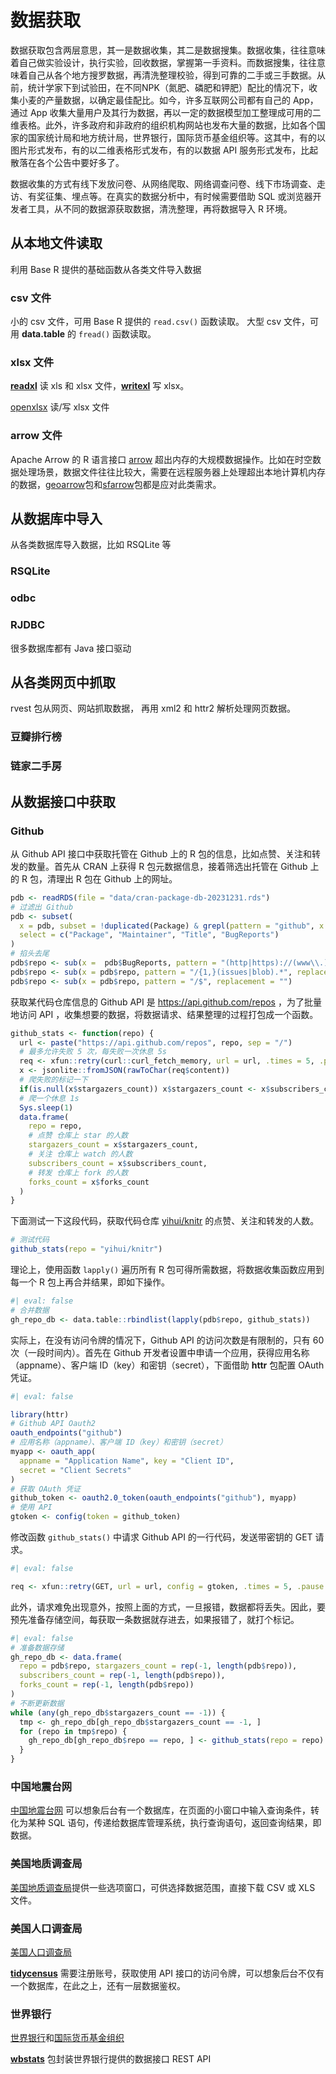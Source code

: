 # 数据获取 {#sec-data-collection}

数据获取包含两层意思，其一是数据收集，其二是数据搜集。数据收集，往往意味着自己做实验设计，执行实验，回收数据，掌握第一手资料。而数据搜集，往往意味着自己从各个地方搜罗数据，再清洗整理校验，得到可靠的二手或三手数据。从前，统计学家下到试验田，在不同NPK（氮肥、磷肥和钾肥）配比的情况下，收集小麦的产量数据，以确定最佳配比。如今，许多互联网公司都有自己的 App，通过 App 收集大量用户及其行为数据，再以一定的数据模型加工整理成可用的二维表格。此外，许多政府和非政府的组织机构网站也发布大量的数据，比如各个国家的国家统计局和地方统计局，世界银行，国际货币基金组织等。这其中，有的以图片形式发布，有的以二维表格形式发布，有的以数据 API 服务形式发布，比起散落在各个公告中要好多了。

数据收集的方式有线下发放问卷、从网络爬取、网络调查问卷、线下市场调查、走访、有奖征集、埋点等。在真实的数据分析中，有时候需要借助 SQL 或浏览器开发者工具，从不同的数据源获取数据，清洗整理，再将数据导入 R 环境。

## 从本地文件读取 {#sec-file}

利用 Base R 提供的基础函数从各类文件导入数据

### csv 文件 {#sec-csv}

小的 csv 文件，可用 Base R 提供的 `read.csv()` 函数读取。 大型 csv 文件，可用 **data.table** 的 `fread()` 函数读取。

### xlsx 文件 {#sec-xlsx}

[**readxl**](https://github.com/tidyverse/readxl) 读 xls 和 xlsx 文件，[**writexl**](https://github.com/ropensci/writexl) 写 xlsx。

[openxlsx](https://github.com/ycphs/openxlsx) 读/写 xlsx 文件

### arrow 文件 {#sec-arrow}

Apache Arrow 的 R 语言接口 [arrow](https://github.com/apache/arrow/tree/master/r) 超出内存的大规模数据操作。比如在时空数据处理场景，数据文件往往比较大，需要在远程服务器上处理超出本地计算机内存的数据，[geoarrow](https://github.com/paleolimbot/geoarrow)包和[sfarrow](https://github.com/wcjochem/sfarrow/)包都是应对此类需求。

## 从数据库中导入 {#sec-database}

从各类数据库导入数据，比如 RSQLite 等

### RSQLite

### odbc

### RJDBC

很多数据库都有 Java 接口驱动

## 从各类网页中抓取 {#sec-web-scraping}

rvest 包从网页、网站抓取数据， 再用 xml2 和 httr2 解析处理网页数据。

### 豆瓣排行榜 {#sec-douban}

### 链家二手房 {#sec-lianjia}

## 从数据接口中获取 {#sec-rest-api}

### Github

从 Github API 接口中获取托管在 Github 上的 R 包的信息，比如点赞、关注和转发的数量。首先从 CRAN 上获得 R 包元数据信息，接着筛选出托管在 Github 上的 R 包，清理出 R 包在 Github 上的网址。

```r
pdb <- readRDS(file = "data/cran-package-db-20231231.rds")
# 过滤出 Github 
pdb <- subset(
  x = pdb, subset = !duplicated(Package) & grepl(pattern = "github", x = BugReports),
  select = c("Package", "Maintainer", "Title", "BugReports")
)
# 掐头去尾
pdb$repo <- sub(x =  pdb$BugReports, pattern = "(http|https)://(www\\.){0,1}github\\.com/", replacement = "")
pdb$repo <- sub(x = pdb$repo, pattern = "/{1,}(issues|blob).*", replacement = "")
pdb$repo <- sub(x = pdb$repo, pattern = "/$", replacement = "")
```

获取某代码仓库信息的 Github API 是 <https://api.github.com/repos> ，为了批量地访问 API ，收集想要的数据，将数据请求、结果整理的过程打包成一个函数。

```r
github_stats <- function(repo) {
  url <- paste("https://api.github.com/repos", repo, sep = "/")
  # 最多允许失败 5 次，每失败一次休息 5s
  req <- xfun::retry(curl::curl_fetch_memory, url = url, .times = 5, .pause = 5)
  x <- jsonlite::fromJSON(rawToChar(req$content))
  # 爬失败的标记一下
  if(is.null(x$stargazers_count)) x$stargazers_count <- x$subscribers_count <- x$forks_count <- -1
  # 爬一个休息 1s
  Sys.sleep(1)
  data.frame(
    repo = repo,
    # 点赞 仓库上 star 的人数
    stargazers_count = x$stargazers_count,
    # 关注 仓库上 watch 的人数
    subscribers_count = x$subscribers_count,
    # 转发 仓库上 fork 的人数
    forks_count = x$forks_count
  )
}
```

下面测试一下这段代码，获取代码仓库 [yihui/knitr](https://github.com/yihui/knitr) 的点赞、关注和转发的人数。

```r
# 测试代码
github_stats(repo = "yihui/knitr")
```

理论上，使用函数 `lapply()` 遍历所有 R 包可得所需数据，将数据收集函数应用到每一个 R 包上再合并结果，即如下操作。

```r
#| eval: false
# 合并数据
gh_repo_db <- data.table::rbindlist(lapply(pdb$repo, github_stats))
```

实际上，在没有访问令牌的情况下，Github API 的访问次数是有限制的，只有 60 次（一段时间内）。首先在 Github 开发者设置中申请一个应用，获得应用名称（appname）、客户端 ID（key）和密钥（secret），下面借助 **httr** 包配置 OAuth 凭证。

```r
#| eval: false

library(httr)
# Github API Oauth2
oauth_endpoints("github")
# 应用名称（appname）、客户端 ID（key）和密钥（secret）
myapp <- oauth_app(
  appname = "Application Name", key = "Client ID",
  secret = "Client Secrets"
)
# 获取 OAuth 凭证
github_token <- oauth2.0_token(oauth_endpoints("github"), myapp)
# 使用 API
gtoken <- config(token = github_token)
```

修改函数 `github_stats()` 中请求 Github API 的一行代码，发送带密钥的 GET 请求。

```r
#| eval: false

req <- xfun::retry(GET, url = url, config = gtoken, .times = 5, .pause = 5)
```

此外，请求难免出现意外，按照上面的方式，一旦报错，数据都将丢失。因此，要预先准备存储空间，每获取一条数据就存进去，如果报错了，就打个标记。

```r
#| eval: false
# 准备数据存储
gh_repo_db <- data.frame(
  repo = pdb$repo, stargazers_count = rep(-1, length(pdb$repo)),
  subscribers_count = rep(-1, length(pdb$repo)),
  forks_count = rep(-1, length(pdb$repo))
)
# 不断更新数据
while (any(gh_repo_db$stargazers_count == -1)) {
  tmp <- gh_repo_db[gh_repo_db$stargazers_count == -1, ]
  for (repo in tmp$repo) {
    gh_repo_db[gh_repo_db$repo == repo, ] <- github_stats(repo = repo)
  }
}
```

### 中国地震台网 {#sec-earthquake-cenc}

[中国地震台网](https://news.ceic.ac.cn/) 可以想象后台有一个数据库，在页面的小窗口中输入查询条件，转化为某种 SQL 语句，传递给数据库管理系统，执行查询语句，返回查询结果，即数据。

### 美国地质调查局 {#sec-earthquake-usgs}

[美国地质调查局](https://earthquake.usgs.gov/earthquakes/search/)提供一些选项窗口，可供选择数据范围，直接下载 CSV 或 XLS 文件。

### 美国人口调查局 {#sec-census-bureau}

[美国人口调查局](https://www.census.gov/)

[**tidycensus**](https://github.com/walkerke/tidycensus/) 需要注册账号，获取使用 API 接口的访问令牌，可以想象后台不仅有一个数据库，在此之上，还有一层数据鉴权。

### 世界银行 {#sec-world-bank}

[世界银行](https://www.shihang.org/zh/home)和[国际货币基金组织](https://www.imf.org/zh/Home)

[**wbstats**](https://github.com/nset-ornl/wbstats) 包封装世界银行提供的数据接口 REST API
